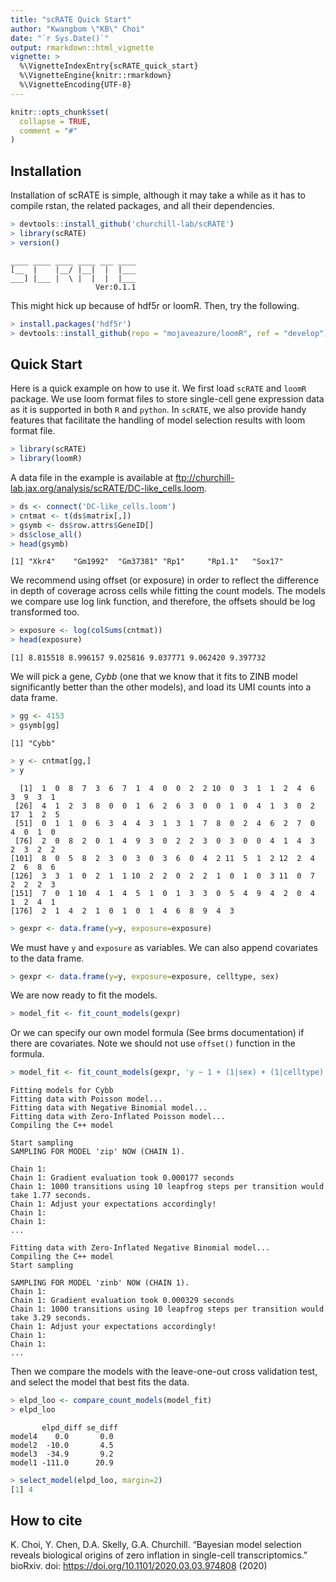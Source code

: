 ```yaml
---
title: "scRATE Quick Start"
author: "Kwangbom \"KB\" Choi"
date: "`r Sys.Date()`"
output: rmarkdown::html_vignette
vignette: >
  %\VignetteIndexEntry{scRATE_quick_start}
  %\VignetteEngine{knitr::rmarkdown}
  %\VignetteEncoding{UTF-8}
---
```


```r
knitr::opts_chunk$set(
  collapse = TRUE,
  comment = "#"
)
```

## Installation

Installation of scRATE is simple, although it may take a while as it has to compile rstan, the related packages, and all their dependencies.

```r
> devtools::install_github('churchill-lab/scRATE')
> library(scRATE)
> version()
```
```
____ ____ ____ ____ ___ ____
[__  |    |__/ |__|  |  |___
___] |___ |  \ |  |  |  |___
                   Ver:0.1.1
```

This might hick up because of hdf5r or loomR. Then, try the following.
```r
> install.packages('hdf5r')
> devtools::install_github(repo = "mojaveazure/loomR", ref = "develop")
```

## Quick Start

Here is a quick example on how to use it. We first load `scRATE` and `loomR` package. We use loom format files to store single-cell gene expression data as it is supported in both `R` and `python`. In `scRATE`, we also provide handy features that facilitate the handling of model selection results with loom format file.

```r
> library(scRATE)
> library(loomR)
```
A data file in the example is available at <ftp://churchill-lab.jax.org/analysis/scRATE/DC-like_cells.loom>.

```r
> ds <- connect('DC-like_cells.loom')
> cntmat <- t(ds$matrix[,])
> gsymb <- ds$row.attrs$GeneID[]
> ds$close_all()
> head(gsymb)
```
```
[1] "Xkr4"    "Gm1992"  "Gm37381" "Rp1"     "Rp1.1"   "Sox17"
```

We recommend using offset (or exposure) in order to reflect the difference in depth of coverage across cells while fitting the count models. The models we compare use log link function, and therefore, the offsets should be log transformed too.

```r
> exposure <- log(colSums(cntmat))
> head(exposure)
```
```
[1] 8.815518 8.996157 9.025816 9.037771 9.062420 9.397732
```

We will pick a gene, *Cybb* (one that we know that it fits to ZINB model significantly better than the other models), and load its UMI counts into a data frame.

```r
> gg <- 4153
> gsymb[gg]
```
```
[1] "Cybb"
```
```r
> y <- cntmat[gg,]
> y
```
```
  [1]  1  0  8  7  3  6  7  1  4  0  0  2  2 10  0  3  1  1  2  4  6  3  9  3  1
 [26]  4  1  2  3  8  0  0  1  6  2  6  3  0  0  1  0  4  1  3  0  2 17  1  2  5
 [51]  0  1  1  0  6  3  4  4  3  1  3  1  7  8  0  2  4  6  2  7  0  4  0  1  0
 [76]  2  0  8  2  0  1  4  9  3  0  2  2  3  0  3  0  0  4  1  4  3  2  3  2  2
[101]  8  0  5  8  2  3  0  3  0  3  6  0  4  2 11  5  1  2 12  2  4  2  6  8  6
[126]  3  3  1  0  2  1  1 10  2  2  0  2  2  1  0  1  0  3 11  0  7  2  2  2  3
[151]  7  0  1 10  4  1  4  5  1  0  1  3  3  0  5  4  9  4  2  0  4  1  2  4  1
[176]  2  1  4  2  1  0  1  0  1  4  6  8  9  4  3
```
```r
> gexpr <- data.frame(y=y, exposure=exposure)
```
We must have `y` and `exposure` as variables. We can also append covariates to the data frame.
```r
> gexpr <- data.frame(y=y, exposure=exposure, celltype, sex)
```

We are now ready to fit the models.
```r
> model_fit <- fit_count_models(gexpr)
```
Or we can specify our own model formula (See brms documentation) if there are covariates. Note we should not use `offset()` function in the formula.
```r
> model_fit <- fit_count_models(gexpr, 'y ~ 1 + (1|sex) + (1|celltype)')
```
```
Fitting models for Cybb
Fitting data with Poisson model...
Fitting data with Negative Binomial model...
Fitting data with Zero-Inflated Poisson model...
Compiling the C++ model

Start sampling
SAMPLING FOR MODEL 'zip' NOW (CHAIN 1).

Chain 1:
Chain 1: Gradient evaluation took 0.000177 seconds
Chain 1: 1000 transitions using 10 leapfrog steps per transition would take 1.77 seconds.
Chain 1: Adjust your expectations accordingly!
Chain 1:
Chain 1:
...

Fitting data with Zero-Inflated Negative Binomial model...
Compiling the C++ model
Start sampling

SAMPLING FOR MODEL 'zinb' NOW (CHAIN 1).
Chain 1:
Chain 1: Gradient evaluation took 0.000329 seconds
Chain 1: 1000 transitions using 10 leapfrog steps per transition would take 3.29 seconds.
Chain 1: Adjust your expectations accordingly!
Chain 1:
Chain 1:
...
```

Then we compare the models with the leave-one-out cross validation test, and select the model that best fits the data.

```r
> elpd_loo <- compare_count_models(model_fit)
> elpd_loo
```
```
       elpd_diff se_diff
model4    0.0       0.0
model2  -10.0       4.5
model3  -34.9       9.2
model1 -111.0      20.9
```
```r
> select_model(elpd_loo, margin=2)
[1] 4
```

## How to cite

K. Choi, Y. Chen, D.A. Skelly, G.A. Churchill. “Bayesian model selection reveals biological origins of zero inflation in single-cell transcriptomics.” bioRxiv. doi: <https://doi.org/10.1101/2020.03.03.974808> (2020)
